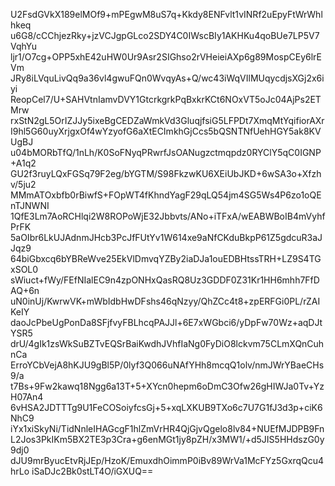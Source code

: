 U2FsdGVkX189elMOf9+mPEgwM8uS7q+Kkdy8ENFvlt1vINRf2uEpyFtWrWhlhkeq
u6G8/cCChjezRky+jzVCJgpGLco2SDY4C0IWscBIy1AKHKu4qoBUe7LP5V7VqhYu
ljr1/O7cg+OPP5xhE42uHW0Ur9Asr2SIGhso2rVHeieiAXp6g89MospCEy6lrEVm
JRy8iLVquLivQq9a36vl4gwuFQn0WvqyAs+Q/wc43iWqVIlMUqycdjsXGj2x6iyi
ReopCel7/U+SAHVtnIamvDVY1GtcrkgrkPqBxkrKCt6NOxVT5oJc04AjPs2ETMrw
rxStN2gL5OrIZJJy5ixeBgCEDZaWmkVd3GluqjfsiG5LFPDt7XmqMtYqifiorAXr
I9hl5G60uyXrjgxOf4wYzyofG6aXtECImkhGjCcs5bQSNTNfUehHGY5ak8KVUgBJ
u04bMORbTfQ/1nLh/K0SoFNyqPRwrfJsOANugzctmqpdz0RYClY5qC0IGNP+A1q2
GU2f3ruyLQxFGSq79F2eg/bYGTM/S98FkzwKU6XEiUbJKD+6wSA3o+Xfzhv/5ju2
MMmATOxbfb0rBiwfS+FOpWT4fKhndYagF29qLQ54jm4SG5Ws4P6zo1oQEnTJNWNI
1QfE3Lm7AoRCHlqi2W8ROPoWjE32Jbbvts/ANo+iTFxA/wEABWBoIB4mVyhfPrFK
5aOIbr6LkUJAdnmJHcb3PcJfFUtYv1W614xe9aNfCKduBkpP61Z5gdcuR3aJJqz9
64biGbxcq6bYBReWve25EkVlDmvqYZBy2iaDJa1ouEDBHtssTRH+LZ9S4TGxSOL0
sWiuct+fWy/FEfNIalEC9n4zpONHxQasRQ8Uz3GDDF0Z31Kr1HH6mhh7FfDAQ+6n
uN0inUj/KwrwVK+mWbIdbHwDFshs46qNzyy/QhZCc4t8+zpERFGi0PL/rZAIKeIY
daoJcPbeUgPonDa8SFjfvyFBLhcqPAJJl+6E7xWGbci6/yDpFw70Wz+aqDJtYSR5
drU/4gIk1zsWkSuBZTvEQSrBaiKwdhJVhfIaNg0FyDiO8lckvm75CLmXQnCuhnCa
ErroYCbVejA8hKJU9gBl5P/0lyf3Q066uNAfYHh8mcqQ1olv/nmJWrYBaeCHs9/a
t7Bs+9Fw2kawq18Ngg6a13T+5+XYcn0hepm6oDmC3Ofw26gHIWJa0Tv+YzH07An4
6vHSA2JDTTTg9U1FeCOSoiyfcsGj+5+xqLXKUB9TXo6c7U7G1fJ3d3p+ciK6NhC9
iYx1xiSkyNi/TidNnleIHAGcgF1hlZmVrHR4QjGjvQgelo8lv84+NUEfMJDPB9Fn
L2Jos3PkIKm5BX2TE3p3Cra+g6enMGt1jy8pZH/x3MW1/+d5JIS5HHdszG0y9dj0
dJU9mrByucEtvRjJEp/HzoK/EmuxdhOimmP0iBv89WrVa1McFYz5GxrqQcu4hrLo
iSaDJc2Bk0stLT4O/iGXUQ==
